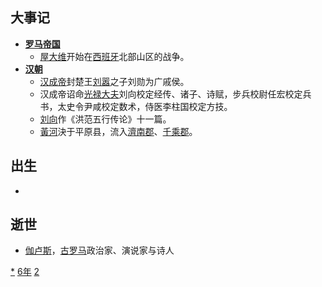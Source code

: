 {{yearTOC|-26|西汉'''[[河平|河平]]三年'''}}

== 大事记 ==
* '''[[罗马帝国|罗马帝国]]'''
** [[屋大维|屋大维]]开始在[[西班牙|西班牙]]北部山区的战争。
* '''[[汉朝|汉朝]]'''
** [[汉成帝|汉成帝]]封楚王[[刘嚣|刘嚣]]之子刘勋为广戚侯。
** 汉成帝诏命[[光禄大夫|光禄大夫]]刘向校定经传、诸子、诗赋，步兵校尉任宏校定兵书，太史令尹咸校定数术，侍医李柱国校定方技。
** [[刘向|刘向]]作《洪范五行传论》十一篇。
** [[黃河|黃河]]決于平原县，流入[[濟南郡|濟南郡]]、[[千乘郡|千乘郡]]。

== 出生 ==
*

== 逝世 ==
*[[伽卢斯|伽卢斯]]，[[古罗马|古罗马]]政治家、演说家与诗人
{{Wikisource year mention}}

[[Category:前26年|*]]
[[Category:前20年代|6年]]
[[Category:前1世纪各年|2]]